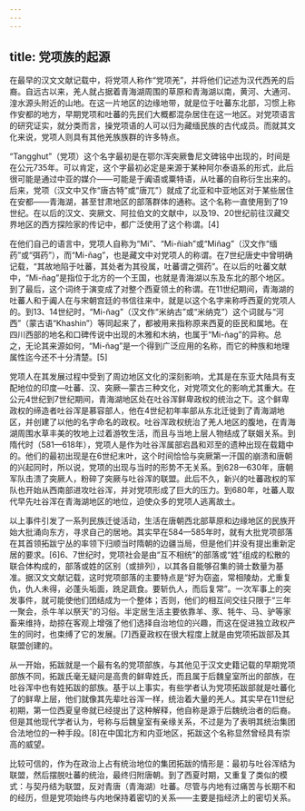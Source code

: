 ```yaml
---
---
---
```

title: 党项族的起源
---



在最早的汉文文献记载中，将党项人称作“党项羌”，并将他们记述为汉代西羌的后裔。自远古以来，羌人就占据着青海湖周围的草原和青海湖以南，黄河、大通河、湟水源头附近的山地。在这一片地区的边缘地带，就是位于吐蕃东北部，习惯上称作安都的地方，早期党项和吐蕃的先民们大概都混杂居住在这一地区。对党项语言的研究证实，就分类而言，操党项语的人可以归为藏缅民族的古代成员。而就其文化来说，党项人则具有其他羌族族群的许多特点。

“Tangghut”（党项）这个名字最初是在鄂尔浑突厥鲁尼文碑铭中出现的，时间是在公元735年。可以肯定，这个字最初必定是来源于某种阿尔泰语系的形式，此后很可能是通过中亚的媒介——可能是于阗语或粟特语，从吐蕃的自称衍生出来的。后来，党项（汉文中又作“唐古特”或“唐兀”）就成了北亚和中亚地区对于某些居住在安都——青海湖，甚至甘肃地区的部落群体的通称。这个名称一直使用到了19世纪。在以后的汉文、突厥文、阿拉伯文的文献中，以及19、20世纪前往汉藏交界地区的西方探险家的传记中，都广泛使用了这个称谓。[4]

在他们自己的语言中，党项人自称为“Mi”、“Mi-ñiah”或“Miñag”（汉文作“缅药”或“弭药”），而“Mi-ñag”，也是藏文中对党项人的称谓。在7世纪唐史中曾明确记载，“其故地陷于吐蕃，其处者为其役属，吐蕃谓之弭药”。在以后的吐蕃文献中，“Mi-ñag”是指位于北方的一个王国，也就是青海湖以东及东北的那个地区。到了最后，这个词终于演变成了对整个西夏领土的称谓。在11世纪期间，青海湖的吐蕃人和于阗人在与宋朝宫廷的书信往来中，就是以这个名字来称呼西夏的党项人的。到13、14世纪时，“Mi-ñag”（汉文作“米纳古”或“米纳克”）这个词就与“河西”（蒙古语“Khashin”）等同起来了，都被用来指称原来西夏的臣民和属地。在四川西部的地名和口碑传说中出现的木雅和木纳，也属于“Mi-ñag”的异称。总之，无论其来源如何，“Mi-ñag”是一个得到广泛应用的名称，而它的种族和地理属性迄今还不十分清楚。[5]

党项人在其发展过程中受到了周边地区文化的深刻影响，尤其是在东亚大陆具有支配地位的印度—吐蕃、汉、突厥—蒙古三种文化，对党项文化的影响尤其重大。在公元4世纪到7世纪期间，青海湖地区处在吐谷浑鲜卑政权的统治之下。这个鲜卑政权的缔造者吐谷浑是慕容部人，他在4世纪初年率部从东北迁徙到了青海湖地区，并创建了以他的名字命名的政权。吐谷浑政权统治了羌人地区的腹地，在青海湖周围水草丰美的牧地上过着游牧生活，而且与当地上层人物结成了联姻关系。到隋代时（581—618年），党项人是作为吐谷浑属部宕昌和邓至的遗种出现在载籍中的。他们的最初出现是在6世纪末叶，这个时间恰恰与突厥第一汗国的崩溃和唐朝的兴起同时，所以说，党项的出现与当时的形势不无关系。到628—630年，唐朝军队击溃了突厥人，粉碎了突厥与吐谷浑的联盟。此后不久，新兴的吐蕃政权的军队也开始从西南部进攻吐谷浑，并对党项形成了巨大的压力。到680年，吐蕃人取代早先吐谷浑在青海湖地区的地位，迫使众多的党项人逃离故土。

以上事件引发了一系列民族迁徙活动，生活在唐朝西北部草原和边缘地区的民族开始大批涌向东方，寻求自己的居地。其实早在584—585年时，就有大批党项部落在其首领拓跋宁丛的率领下归顺当时隋朝的边疆当局，但是他们并没有提出重新定居的要求。[6]6、7世纪时，党项社会是由“互不相统”的部落或“姓”组成的松散的联合体构成的，部落或姓的区别（或排列），以其各自能够召集的骑士数量为基准。据汉文文献记载，这时党项部落的主要特点是“好为窃盗，常相陵劫，尤重复仇，仇人未得，必蓬头垢面，跣足蔬食。要斩仇人，而后复常”。一次军事上的突发事件，就可能使他们团结成为一个整体；否则，他们的相互间交往只限于“三年一聚会，杀牛羊以祭天”的习俗。半定居生活主要依靠羊、豕、牦牛、马、驴等家畜来维持，劫掠在客观上增强了他们选择自治地位的兴趣，而这在促进独立政权产生的同时，也束缚了它的发展。[7]西夏政权在很大程度上就是由党项拓跋部及其联盟创建的。

从一开始，拓跋就是一个最有名的党项部族，与其他见于汉文史籍记载的早期党项部族不同，拓跋氏毫无疑问是高贵的鲜卑姓氏，而且属于后魏皇室所出的部族，在吐谷浑中也有姓拓跋的部族。基于以上事实，有些学者认为党项拓跋部就是吐蕃化了的鲜卑上层，他们就像其先辈吐谷浑一样，统治着大量的羌人。其实早在11世纪初期，第一位西夏皇帝就已经提出了这种解释，他自称是源于后魏统治者的后裔。但是其他现代学者认为，号称与后魏皇室有亲缘关系，不过是为了表明其统治集团合法地位的一种手段。[8]在中国北方和内亚地区，拓跋这个名称显然曾经具有崇高的威望。

比较可信的，作为在政治上占有统治地位的集团拓跋的情形是：最初与吐谷浑结为联盟，然后摆脱吐蕃的统治，最终归附唐朝。到了西夏时期，又重复了类似的模式：与契丹结为联盟，反对青唐（青海湖）吐蕃。尽管与内地有过痛苦与长期不和的经历，但是党项始终与内地保持着密切的关系——主要是指经济上的密切关系。